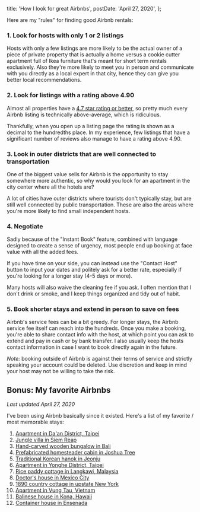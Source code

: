 
  title: 'How I look for great Airbnbs',
  postDate: 'April 27, 2020',
};

Here are my "rules" for finding good Airbnb rentals:

### 1. Look for hosts with only 1 or 2 listings

Hosts with only a few listings are more likely to be the actual owner of a piece of private property that is actually a home versus a cookie cutter apartment full of Ikea furniture that's meant for short term rentals exclusively. Also they're more likely to meet you in person and communicate with you directly as a local expert in that city, hence they can give you better local recommendations.

### 2. Look for listings with a rating above 4.90

Almost all properties have a [4.7 star rating or better](http://people.bu.edu/zg/publications/airbnb.pdf), so pretty much every Airbnb listing is technically above-average, which is ridiculous.

Thankfully, when you open up a listing page the rating is shown as a decimal to the hundredths place. In my experience, few listings that have a significant number of reviews also manage to have a rating above 4.90.

### 3. Look in outer districts that are well connected to transportation

One of the biggest value sells for Airbnb is the opportunity to stay somewhere more authentic, so why would you look for an apartment in the city center where all the hotels are?

A lot of cities have outer districts where tourists don't typically stay, but are still well connected by public transportation. These are also the areas where you're more likely to find small independent hosts.

### 4. Negotiate

Sadly because of the "Instant Book" feature, combined with language designed to create a sense of urgency, most people end up booking at face value with all the added fees.

If you have time on your side, you can instead use the "Contact Host" button to input your dates and politely ask for a better rate, especially if you're looking for a longer stay (4-5 days or more).

Many hosts will also waive the cleaning fee if you ask. I often mention that I don't drink or smoke, and I keep things organized and tidy out of habit.

### 5. Book shorter stays and extend in person to save on fees

Airbnb's service fees can be a bit greedy. For longer stays, the Airbnb service fee itself can reach into the hundreds. Once you make a booking, you're able to share contact info with the host, at which point you can ask to extend and pay in cash or by bank transfer. I also usually keep the hosts contact information in case I want to book directly again in the future.

_Note:_ booking outside of Airbnb is against their terms of service and strictly speaking your account could be deleted. Use discretion and keep in mind your host may not be willing to take the risk.

## Bonus: My favorite Airbnbs

_Last updated April 27, 2020_

I've been using Airbnb basically since it existed. Here's a list of my favorite / most memorable stays:

1. [Apartment in Da'an District, Taipei](https://www.airbnb.com/rooms/22091254)
1. [Jungle villa in Siem Reap](https://www.airbnb.com/rooms/8620460)
1. [Hand-carved wooden bungalow in Bali](https://www.airbnb.com/rooms/15439851)
1. [Prefabricated homesteader cabin in Joshua Tree](https://www.airbnb.com/rooms/862040)
1. [Traditional Korean hanok in Jeonju](https://www.airbnb.com/rooms/7332556)
1. [Apartment in Yonghe District, Taipei](https://www.airbnb.com/rooms/10172163)
1. [Rice paddy cottage in Langkawi, Malaysia](https://www.airbnb.com/rooms/35630460)
1. [Doctor's house in Mexico City](https://www.airbnb.com/rooms/165772)
1. [1890 country cottage in upstate New York](https://www.airbnb.com/rooms/6879710)
1. [Apartment in Vung Tau, Vietnam](https://www.airbnb.com/rooms/17159153)
1. [Balinese house in Kona, Hawaii](https://www.airbnb.com/rooms/283017)
1. [Container house in Ensenada](https://www.airbnb.com/rooms/12972334)


